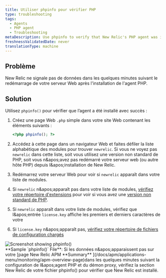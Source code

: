 ```yaml
---
title: Utiliser phpinfo pour vérifier PHP
type: troubleshooting
tags:
  - Agents
  - PHP agent
  - Troubleshooting
metaDescription: Use phpinfo to verify that New Relic's PHP agent was installed correctly.
freshnessValidatedDate: never
translationType: machine
---
```


## Problème

New Relic ne signale pas de données dans les quelques minutes suivant le redémarrage de votre serveur Web après l&apos;installation de l&apos;agent PHP.

## Solution

Utilisez `phpinfo()` pour vérifier que l’agent a été installé avec succès :

1. Créez une page Web `.php` simple dans votre site Web contenant les éléments suivants :

   ```php
   <?php phpinfo(); ?>
   ```

2. Accédez à cette page dans un navigateur Web et faites défiler la liste alphabétique des modules pour trouver `newrelic`. Si vous ne voyez pas `newrelic` dans cette liste, soit vous utilisez une version non standard de PHP, soit vous n&amp;apos;avez pas redémarré votre serveur web (ou autre hôte PHP) depuis l&amp;apos;installation de New Relic.

3. Redémarrez votre serveur Web pour voir si `newrelic` apparaît dans votre liste de modules.

4. Si `newrelic` n&amp;apos;apparaît pas dans votre liste de modules, [vérifiez votre répertoire d&apos;extensions](/docs/php/php-kb-104) pour voir si vous avez une [version non standard de PHP](/docs/php/php-agent-installation-non-standard-php).

5. Si `newrelic` apparaît dans votre liste de modules, vérifiez que l&amp;apos;entrée `license.key` affiche les premiers et derniers caractères de votre<InlinePopover type="licenseKey" />

6. Si `license.key` n&amp;apos;apparaît pas, [vérifiez votre répertoire de fichiers de configuration chargés](/docs/agents/php-agent/troubleshooting/checking-loaded-configuration-files-directory)

<img alt="Screenshot showing phpinfo()" src="/images/apm_diagram_php-nr-license.webp" />

<figcaption>
  <DNT>**Sample `phpinfo()` File**</DNT>: Si les données n&amp;apos;apparaissent pas sur votre [page New Relic APM <DNT>**Summary**</DNT> ](/docs/apm/applications-menu/monitoring/apm-overview-page)dans les quelques minutes suivant la configuration de l&amp;apos;agent PHP et du démon proxy, vérifiez la section New Relic de votre fichier phpinfo() pour vérifier que New Relic est installé.
</figcaption>
